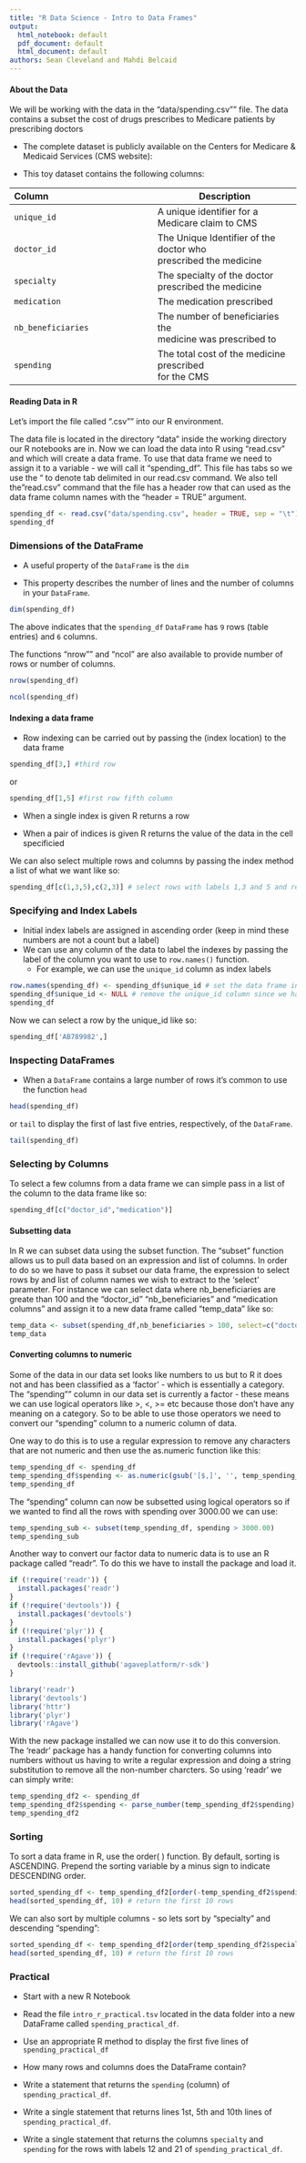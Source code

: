 ```yaml
---
title: "R Data Science - Intro to Data Frames"
output:
  html_notebook: default
  pdf_document: default
  html_document: default
authors: Sean Cleveland and Mahdi Belcaid
---
```

#### About the Data
We will be working with the data in the "data/spending.csv"" file. The data contains a subset the cost of drugs prescribes to Medicare patients by prescribing doctors

* The complete dataset is publicly available on the Centers for Medicare & Medicaid Services (CMS website):

* This toy dataset contains the following columns:

| Column |Description|
|:----------|-----------|
| `unique_id`| A unique identifier for a Medicare claim to CMS |
| `doctor_id` | The Unique Identifier of the doctor who <br/> prescribed the medicine  |
| `specialty` | The specialty of the doctor prescribed the medicine |
| `medication` | The medication prescribed |
| `nb_beneficiaries` | The number of beneficiaries the <br/> medicine was prescribed to  |
| `spending` | The total cost of the medicine prescribed <br/>for the CMS |

#### Reading Data in R
Let’s import the file called ".csv"" into our R environment.

The data file is located in the directory "data" inside the working directory our R notebooks are in. Now we can load the data into R using "read.csv" and which will create a data frame.  To use that data frame we need to assign it to a variable - we will call it "spending_df". This file has tabs so we use the "\t" to denote tab delimited in our read.csv command. We also tell the "read.csv" command that the file has a header row that can used as the data frame column names with the "header = TRUE" argument.

```r
spending_df <- read.csv("data/spending.csv", header = TRUE, sep = "\t")
spending_df
```
### Dimensions of the DataFrame

- A useful property of the `DataFrame` is the `dim`

- This property describes the number of lines and the number of columns in your `DataFrame`.


```r
dim(spending_df)
```
The above indicates that the `spending_df`  `DataFrame` has `9` rows (table entries) and `6` columns.

The functions "nrow"" and "ncol" are also available to provide number of rows or number of columns.

```r
nrow(spending_df)
```

```r
ncol(spending_df)
```

#### Indexing a data frame

- Row indexing can be carried out by passing the  (index location) to the data frame

```r
spending_df[3,] #third row
```

or

```r
spending_df[1,5] #first row fifth column
```

- When a single index is given R returns a row

- When a pair of indices is given R returns the value of the data in the cell specificied

We can also select multiple rows and columns by passing the index method a list of what we want like so:

```r
spending_df[c(1,3,5),c(2,3)] # select rows with labels 1,3 and 5 and return columns 2 and 3
```
### Specifying and Index Labels
- Initial index labels are assigned in ascending order (keep in mind these numbers are not a count but a label)
- We can use any column of the data to label the indexes by passing the label of the column you want to use to `row.names()` function.
  - For example, we can use the `unique_id` column as index labels

```r
row.names(spending_df) <- spending_df$unique_id # set the data frame index to the unique_id column
spending_df$unique_id <- NULL # remove the unique_id column since we have the values in the data frame index
spending_df
```
Now we can select a row by the unique_id like so:

```r
spending_df['AB789982',]
```
### Inspecting DataFrames
- When a `DataFrame` contains a large number of rows it's common to use the function `head`

```r
head(spending_df)
```
or `tail` to display the first of last five entries, respectively, of the `DataFrame`.

```r
tail(spending_df)
```
### Selecting by Columns
To select a few columns from a data frame we can simple pass in a list of the column to the data frame like so:

```r
spending_df[c("doctor_id","medication")]
```

#### Subsetting data
In R we can subset data using the subset function. The "subset" function allows us to pull data based on an expression and list of columns. In order to do so we have to pass it subset our data frame, the expression to select rows by and list of column names we wish to extract to the 'select' parameter.  For instance we can select data where nb_beneficiaries are greate than 100 and the "doctor_id" "nb_beneficiaries" and "medication columns" and assign it to a new data frame called "temp_data" like so:

```r
temp_data <- subset(spending_df,nb_beneficiaries > 100, select=c("doctor_id","medication"))
temp_data
```


#### Converting columns to numeric
Some of the data in our data set looks like numbers to us but to R it does not and has been classified as a 'factor' - which is essentially a category.  The "spending"" column in our data set is currently a factor - these means we can use logical operators like >, <, >= etc because those don't have any meaning on a category.  So to be able to use those operators we need to convert our "spending" column to a numeric column of data.

One way to do this is to use a regular expression to remove any characters that are not numeric and then use the as.numeric function like this:

```r
temp_spending_df <- spending_df
temp_spending_df$spending <- as.numeric(gsub('[$,]', '', temp_spending_df$spending))
temp_spending_df
```
The "spending" column can now be subsetted using logical operators so if we wanted to find all the rows with spending over 3000.00 we can use:
```r
temp_spending_sub <- subset(temp_spending_df, spending > 3000.00)
temp_spending_sub
```

Another way to convert our factor data to numeric data is to use an R package called "readr".  To do this we have to install the package and load it.

```r
if (!require('readr')) {
  install.packages('readr')
}
if (!require('devtools')) {
  install.packages('devtools')
}
if (!require('plyr')) {
  install.packages('plyr')
}
if (!require('rAgave')) {
  devtools::install_github('agaveplatform/r-sdk')
}

library('readr')
library('devtools')
library('httr')
library('plyr')
library('rAgave')


```
With the new package installed we can now use it to do this conversion. The 'readr' package has a handy function for converting columns into numbers without us having to write a regular expression and doing a string substitution to remove all the non-number charcters.  So using 'readr' we can simply write:
```r
temp_spending_df2 <- spending_df
temp_spending_df2$spending <- parse_number(temp_spending_df2$spending)
temp_spending_df2
```
### Sorting
To sort a data frame in R, use the order( ) function. By default, sorting is ASCENDING. Prepend the sorting variable by a minus sign to indicate DESCENDING order.

```r
sorted_spending_df <- temp_spending_df2[order(-temp_spending_df2$spending),] #descedning sort by spending
head(sorted_spending_df, 10) # return the first 10 rows
```
We can also sort by multiple columns - so lets sort by "specialty" and descending "spending":

```r
sorted_spending_df <- temp_spending_df2[order(temp_spending_df2$specialty,-temp_spending_df2$spending),]
head(sorted_spending_df, 10) # return the first 10 rows
```

### Practical

- Start with a new R Notebook

- Read the file `intro_r_practical.tsv` located in the data folder into a new  DataFrame called `spending_practical_df`.

- Use an appropriate R method to display the first five lines of `spending_practical_df`


- How many rows and columns does the DataFrame contain?

- Write a statement that returns the `spending`  (column) of  `spending_practical_df`.

- Write a single statement that returns lines 1st, 5th  and 10th lines of `spending_practical_df`.

- Write a single statement that returns the columns `specialty` and `spending` for the rows with labels 12 and 21 of `spending_practical_df`.
